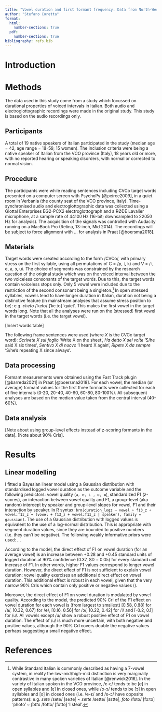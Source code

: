 ```yaml
---
title: "Vowel duration and first formant frequency: Data from North-Western Italian"
author: "Stefano Coretta"
format:
  html:
    number-sections: true
  pdf:
    number-sections: true
bibliography: refs.bib
---
```


# Introduction

# Methods

The data used in this study come from a study which focussed on durational properties of voiced intervals in Italian.
Both audio and electroglottographic recordings were made in the original study.
This study is based on the audio recordings only.

## Participants

A total of 19 native speakers of Italian participated in the study (median age = 42, age range = 18-59; 15 women).
The inclusion criteria were being a native speaker of Italian from the VCO province (Italy), 18 years old or more, with no reported hearing or speaking disorders, with normal or corrected to normal vision.

## Procedure

The participants were while reading sentences including CVCo target words presented on a computer screen with PsychoPy [@peirce2009], in a quiet room in Verbania (the county seat of the VCO province, Italy).
Time-synchronised audio and electroglottographic data was collected using a Glottal Enterprises EG2-PCX2 electroglottograph and a RØDE Lavalier microphone, at a sample rate of 44100 Hz (16-bit; downsampled to 22050 Hz for analysis).
The acquisition of the signals was controlled with Audacity running on a MacBook Pro (Retina, 13-inch, Mid 2014).
The recordings will be subject to force alignment with ... for analysis in Praat [@boersma2018].

## Materials

Target words were created according to the form /CVCo/, with primary stress on the first syllable, using all permutations of C = /p, t, k/ and V = /i, e, a, ɔ, u/.
The choice of segments was constrained by the research question of the original study which was on the voiced interval between the two voiceless consonants of the target words.
Due to this, the target words contain voiceless stops only.
Only 5 vowel were included due to the restriction of the second consonant being a singleton.^[While Standard Italian is commonly described as having a 7-vowel system, in reality the low-mid/high-mid distinction is very marginally contrastive in many spoken varieties of Italian [@renwick2016]. In the variety of Italian spoken in the VCO province, /e-ɛ/ tends to be [e] in open syllables and [ɛ] in closed ones, while /o-ɔ/ tends to be [ɔ] in open syllables and [o] in closed ones (i.e. /e-ɛ/ and /o-ɔ/ have opposite patterns): e.g. *sete* /sete/ [seːte] ~ *sette* /sette/ [sɛtte], *foto* /foto/ [fɔːto] 'photo' ~ *fotto* /fotto/ [fotto] 'I steal'.]
In open stressed syllables, vowels tend to have longer duration in Italian, duration not being a distinctive feature (in mainstream analyses that assume stress position to be): e.g. *cheto* /ˈketo/ [ˈkeːto] 'quiet'.
This makes the first vowel in the target words long.
Note that all the analyses were run on the (stressed) first vowel in the target words (i.e. the target vowel).

[Insert words table]

The following frame sentences were used (where *X* is the CVCo target word): *Scrivete X sul foglio* 'Write X on the sheet', *Ha detto X sei volte* 'S/he said X six times', *Sentivo X di nuovo* 'I heard X again', *Ripete X da sempre* 'S/he's repeating X since always'.

## Data processing

Formant measurements were obtained using the Fast Track plugin [@barreda2021] in Praat [@boersma2018].
For each vowel, the median (or average) formant values for the first three formants were collected for each of five intervals (0-20, 20-40, 40-60, 60-80, 80-100%).
All subsequent analyses are based on the median value taken from the central interval (40-60%).

## Data analysis

[Note about using group-level effects instead of z-scoring formants in the data].
[Note about 90% CrIs].

# Results

## Linear modelling

I fitted a Bayesian linear model using a Gaussian distribution with standardised logged vowel duration as the outcome variable and the following predictors: vowel quality (`a, e, i , o, u`), standardized F1 (*z*-scores), an interaction between vowel quality and F1, a group-level (aka random) intercept by speaker and group-level slopes for vowel, F1 and their interaction by speaker. In R syntax: `brm(duration_logz ~ vowel + f13_z + vowel:f13_z + (vowel + f13_z + vowel:f13_z | speaker), family = gaussian)`.
The use of a Gaussian distribution with logged values is equivalent to the use of a log-normal distribution.
This is appropriate with segment duration values, since they are bounded to positive numbers (i.e. they can't be negative).
The following weakly informative priors were used: ...

According to the model, the direct effect of F1 on vowel duration (for an average vowel) is an increase between +0.28 and +0.45 standard units of logged duration at 90% confidence (0.37, SD = 0.05) for every standard unit increase of F1.
In other words, higher F1 values correspond to longer vowel duration.
However, the direct effect of F1 is not sufficient to explain vowel duration: vowel quality exercises an additional direct effect on vowel duration.
This additional effect is robust in each vowel, given that the very narrow 90% CrIs  which contain only positive or negative values ().

Moreover, the direct effect of F1 on vowel duration is modulated by vowel quality.
According to the model, the predicted 90% CrI of the F1 effect on vowel duration for each vowel is (from largest to smallest) [0.58, 0.88] for /a/, [0.32, 0.67] for /e/, [0.16, 0.56] for /ɔ/, [0.22, 0.42] for /i/ and [-0.2, 0.1] for /u/.
All vowels except /u/ show a robust positive effect of F1 on vowel duration.
The effect of /u/ is much more uncertain, with both negative and positive values, although the 90% CrI covers double the negative values perhaps suggesting a small negative effect.



# References

::: {#refs}
:::
